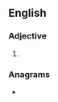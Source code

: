 ==English==

===Adjective===
{{head|en|comparative adjective}}

# {{en-comparative of|dewy}}

===Anagrams===
* {{anagrams|en|a=deeirw|dewire|weired}}
